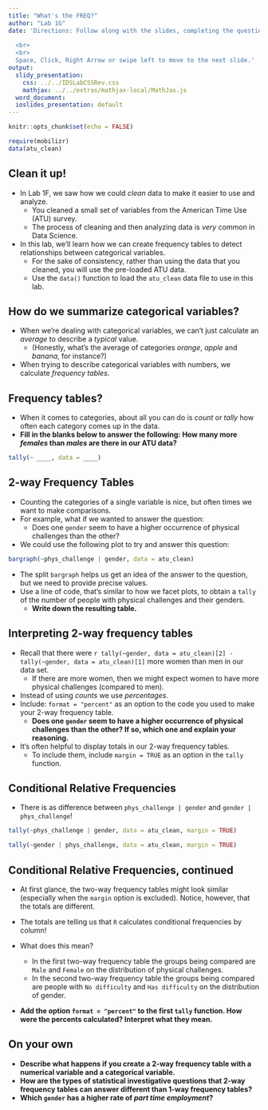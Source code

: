 ```yaml
---
title: "What's the FREQ?"
author: "Lab 1G"
date: 'Directions: Follow along with the slides, completing the questions in <font color=#25679E><b>blue</b></font> on your computer, and answering the questions in **red** in your journal.  
  
  <br>
  <br>
  Space, Click, Right Arrow or swipe left to move to the next slide.'
output:
  slidy_presentation:
    css: ../../IDSLabCSSRev.css
    mathjax: ../../extras/mathjax-local/MathJax.js
  word_document:
  ioslides_presentation: default
---
```


```r
knitr::opts_chunk$set(echo = FALSE)
```

```r
require(mobilizr)
data(atu_clean)
```

## Clean it up!

- In Lab 1F, we saw how we could _clean_ data to make it easier to use and analyze.
    - You cleaned a small set of variables from the American Time Use (ATU) survey.
    - The process of cleaning and then analyzing data is _very_ common in Data Science.
- In this lab, we'll learn how we can create frequency tables to detect relationships between categorical variables.
    - <span class="blue">For the sake of consistency, rather than using the data that you cleaned, you will use the pre-loaded ATU data.</span>
    - <span class="blue">Use the `data()` function to load the `atu_clean` data file to use in this lab.</span>



## How do we summarize categorical variables?

- When we're dealing with categorical variables, we can't just calculate an _average_ to describe a _typical_ value.
    - (Honestly, what's the average of categories _orange_, _apple_ and _banana_, for instance?)
- When trying to describe categorical variables with numbers, we calculate _frequency tables_.


## Frequency tables?

- When it comes to categories, about all you can do is _count_ or _tally_ how often each category comes up in the data.
- **Fill in the blanks below to answer the following: How many more _females_ than _males_ are there in our ATU data?**
```r
tally(~ ____, data = ____)
```


## 2-way Frequency Tables

- Counting the categories of a single variable is nice, but often times we want to make comparisons.
- For example, what if we wanted to answer the question:
  - Does one `gender` seem to have a higher occurrence of physical challenges than the other?
  
- We could use the following plot to try and answer this question:
  
```r
bargraph(~phys_challenge | gender, data = atu_clean)
```

- The split `bargraph` helps us get an idea of the answer to the question, but we need to provide precise values.
- <span class="blue">Use a line of code, that's similar to how we facet plots, to obtain a `tally` of the number of people with physical challenges and their genders.</span>
  - **Write down the resulting table.**



## Interpreting 2-way frequency tables

- Recall that  there were `r tally(~gender, data = atu_clean)[2] - tally(~gender, data = atu_clean)[1]` more women than men in our data set.
    - If there are more women, then we might expect women to have more physical challenges (compared to men).
- Instead of using _counts_ we use _percentages_.
- <span class="blue">Include: `format = "percent"` as an option to the code you used to make your 2-way frequency table.</span> 
    - **Does one `gender` seem to have a higher occurrence of physical challenges than the other? If so, which one and explain your reasoning.**

- It's often helpful to display totals in our 2-way frequency tables.
    - To include them, include `margin = TRUE` as an option in the `tally` function.
    
## Conditional Relative Frequencies

- There is as difference between `phys_challenge | gender` and `gender | phys_challenge`! 

```r
tally(~phys_challenge | gender, data = atu_clean, margin = TRUE)
```

```r
tally(~gender | phys_challenge, data = atu_clean, margin = TRUE)
```

## Conditional Relative Frequencies, continued

- At first glance, the two-way frequency tables might look similar (especially when the `margin` option is excluded). Notice, however, that the totals are different.
- The totals are telling us that `R` calculates conditional frequencies by column!

- What does this mean?
  - In the first two-way frequency table the groups being compared are `Male` and `Female` on the distribution of physical challenges.
  - In the second two-way frequency table the groups being compared are people with `No difficulty` and `Has difficulty` on the distribution of gender.
- **Add the option `format = "percent"` to the first `tally` function. How were the percents calculated? Interpret what they mean.**

## On your own

- **Describe what happens if you create a 2-way frequency table with a numerical variable and a categorical variable.**
- **How are the types of statistical investigative questions that 2-way frequency tables can answer different than 1-way frequency tables?**
- **Which `gender` has a higher rate of _part time employment_?**

